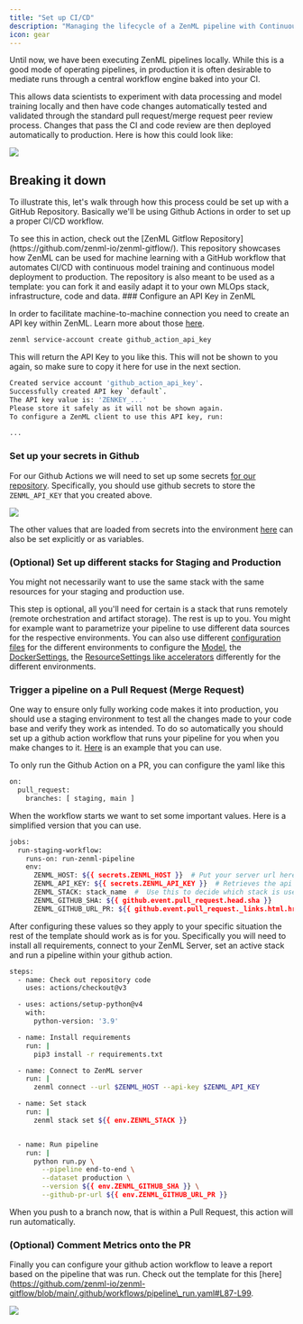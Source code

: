 ```yaml
---
title: "Set up CI/CD"
description: "Managing the lifecycle of a ZenML pipeline with Continuous Integration and Delivery"
icon: gear
---
```


Until now, we have been executing ZenML pipelines locally. While this is a good mode of operating pipelines, in production it is often desirable to mediate runs through a central workflow engine baked into your CI.

This allows data scientists to experiment with data processing and model training locally and then have code changes automatically tested and validated through the standard pull request/merge request peer review process. Changes that pass the CI and code review are then deployed automatically to production. Here is how this could look like:
<Frame caption="Pipeline being run on staging/production stack through ci/cd">
  <img src="/images/user-guide/production-guide/ci-cid.avif" />
</Frame>

## Breaking it down

To illustrate this, let's walk through how this process could be set up with a GitHub Repository. Basically we'll be using Github Actions in order to set up a proper CI/CD workflow.

<Info>
  To see this in action, check out the [ZenML Gitflow Repository](https://github.com/zenml-io/zenml-gitflow/). This repository showcases how ZenML can be used for machine learning with a GitHub workflow that automates CI/CD with continuous model training and continuous model deployment to production. The repository is also meant to be used as a template: you can fork it and easily adapt it to your own MLOps stack, infrastructure, code and data.

</Info>
### Configure an API Key in ZenML

In order to facilitate machine-to-machine connection you need to create an API key within ZenML. Learn more about those [here](https://docs.zenml.io/versions/0.66.0/how-to/connecting-to-zenml/connect-with-a-service-account).

```Bash
zenml service-account create github_action_api_key
```

This will return the API Key to you like this. This will not be shown to you again, so make sure to copy it here for use in the next section.

```Bash
Created service account 'github_action_api_key'.
Successfully created API key `default`.
The API key value is: 'ZENKEY_...'
Please store it safely as it will not be shown again.
To configure a ZenML client to use this API key, run:

...
```

### Set up your secrets in Github

For our Github Actions we will need to set up some secrets [for our repository](https://docs.github.com/en/actions/security-guides/using-secrets-in-github-actions#creating-secrets-for-a-repository). Specifically, you should use github secrets to store the `ZENML_API_KEY` that you created above.
<Frame caption="create_gh_secret.png">
  <img src="/images/user-guide/production-guide/ci-cid-1.avif" />
</Frame>

The other values that are loaded from secrets into the environment [here](https://github.com/zenml-io/zenml-gitflow/blob/main/.github/workflows/pipeline%5Frun.yaml#L14-L23) can also be set explicitly or as variables.

### (Optional) Set up different stacks for Staging and Production

You might not necessarily want to use the same stack with the same resources for your staging and production use.

This step is optional, all you'll need for certain is a stack that runs remotely (remote orchestration and artifact storage). The rest is up to you. You might for example want to parametrize your pipeline to use different data sources for the respective environments. You can also use different [configuration files](https://github.com/zenml-io/zenml/blob/release/0.66.0/docs/book/versions/0.66.0/how-to/configuring-zenml/configuring-zenml.md) for the different environments to configure the [Model](/latest/versions/0.66.0/how-to/use-the-model-control-plane), the [DockerSettings](/latest/versions/0.66.0/how-to/customize-docker-builds/docker-settings-on-a-pipeline), the [ResourceSettings like accelerators](/latest/versions/0.66.0/how-to/training-with-gpus) differently for the different environments.

### Trigger a pipeline on a Pull Request (Merge Request)

One way to ensure only fully working code makes it into production, you should use a staging environment to test all the changes made to your code base and verify they work as intended. To do so automatically you should set up a github action workflow that runs your pipeline for you when you make changes to it. [Here](https://github.com/zenml-io/zenml-gitflow/blob/main/.github/workflows/pipeline%5Frun.yaml) is an example that you can use.

To only run the Github Action on a PR, you can configure the yaml like this

```Bash
on:
  pull_request:
    branches: [ staging, main ]
```

When the workflow starts we want to set some important values. Here is a simplified version that you can use.

```Bash
jobs:
  run-staging-workflow:
    runs-on: run-zenml-pipeline
    env:
      ZENML_HOST: ${{ secrets.ZENML_HOST }}  # Put your server url here
      ZENML_API_KEY: ${{ secrets.ZENML_API_KEY }}  # Retrieves the api key for use
      ZENML_STACK: stack_name  #  Use this to decide which stack is used for staging
      ZENML_GITHUB_SHA: ${{ github.event.pull_request.head.sha }}
      ZENML_GITHUB_URL_PR: ${{ github.event.pull_request._links.html.href }}
```

After configuring these values so they apply to your specific situation the rest of the template should work as is for you. Specifically you will need to install all requirements, connect to your ZenML Server, set an active stack and run a pipeline within your github action.

```Bash
steps:
  - name: Check out repository code
    uses: actions/checkout@v3

  - uses: actions/setup-python@v4
    with:
      python-version: '3.9'

  - name: Install requirements
    run: |
      pip3 install -r requirements.txt

  - name: Connect to ZenML server
    run: |
      zenml connect --url $ZENML_HOST --api-key $ZENML_API_KEY

  - name: Set stack
    run: |
      zenml stack set ${{ env.ZENML_STACK }}


  - name: Run pipeline
    run: |
      python run.py \
        --pipeline end-to-end \
        --dataset production \
        --version ${{ env.ZENML_GITHUB_SHA }} \
        --github-pr-url ${{ env.ZENML_GITHUB_URL_PR }}
```

When you push to a branch now, that is within a Pull Request, this action will run automatically.

### (Optional) Comment Metrics onto the PR

Finally you can configure your github action workflow to leave a report based on the pipeline that was run. Check out the template for this \[here\](https://github.com/zenml-io/zenml-gitflow/blob/main/.github/workflows/pipeline\_run.yaml#L87-L99.
<Frame caption="Comment left on Pull Request">
  <img src="/images/user-guide/production-guide/ci-cid-2.avif" />
</Frame>



